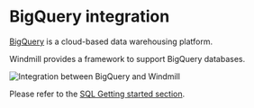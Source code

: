
# BigQuery integration

[BigQuery](https://cloud.google.com/bigquery) is a cloud-based data warehousing platform.

Windmill provides a framework to support BigQuery databases.

![Integration between BigQuery and Windmill](../assets/integrations/bigquery_header.png 'Connect a BigQuery instance with Windmill')

Please refer to the [SQL Getting started section](../getting_started/0_scripts_quickstart/5_sql_quickstart/index.mdx).

<div className="grid grid-cols-2 gap-6 mb-4">
	<DocCard
		title="SQL (PostgreSQL, MySQL, MS SQL, BigQuery, Snowflake) quickstart"
		description="Learn how to build your first script in PostgreSQL, MySQL, BigQuery, Snowflake."
		href="/docs/getting_started/scripts_quickstart/sql"
	/>
</div>
